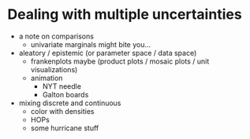 # Dealing with multiple uncertainties {#ch-multiple}

- a note on comparisons
  - univariate marginals might bite you...
- aleatory / epistemic (or parameter space / data space)
  - frankenplots maybe (product plots / mosaic plots / unit visualizations)
  - animation
    - NYT needle
    - Galton boards
- mixing discrete and continuous
  - color with densities
  - HOPs
  - some hurricane stuff
